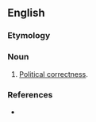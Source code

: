==English==

===Etymology===
{{affix|en|politically correct|-ness}}

===Noun===
{{en-noun|-}}

# {{lb|en|rare|nonstandard}} [[political correctness|Political correctness]].

===References===
* {{cite-web
|last=Zimmer
|first=Benjamin
|date=2007-12-25
|url=http://itre.cis.upenn.edu/~myl/languagelog/archives/005259.html
|title=Language Log: Christmas and "politically correct(ed)ness"
|work=Language Log
|accessdate=2007-12-26
}}